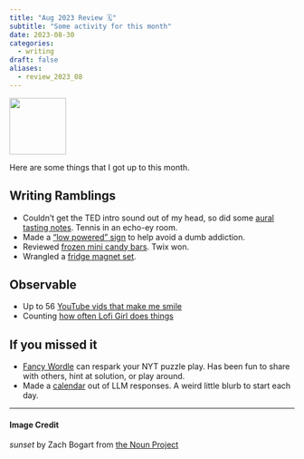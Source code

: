 ```yaml
---
title: "Aug 2023 Review 🗓"
subtitle: "Some activity for this month"
date: 2023-08-30
categories:
  - writing
draft: false
aliases: 
  - review_2023_08
---
```


![](43 - sunset.svg){fig-align="center" width="100"}

Here are some things that I got up to this month.

## Writing Ramblings 
- Couldn't get the TED intro sound out of my head, so did some [aural tasting notes](/blog/posts/2023-08-09-tedsound/). Tennis in an echo-ey room.
- Made a ["low powered" sign](/blog/posts/2023-08-10-lowPowerMode/) to help avoid a dumb addiction.
- Reviewed [frozen mini candy bars](/blog/posts/2023-08-20-frozenCandy/). Twix won.
- Wrangled a [fridge magnet set](/blog/posts/2023-08-29-againstBeautiful/).

## Observable
- Up to 56 [YouTube vids that make me smile](https://observablehq.com/d/1908139ee245dd0b)
- Counting [how often Lofi Girl does things](https://observablehq.com/d/7d58603e12f49d8f)

## If you missed it
- [Fancy Wordle](https://observablehq.com/@huh/fancy-wordle) can respark your NYT puzzle play. Has been fun to share with others, hint at solution, or play around.
- Made a [calendar](https://zachbogart.com/projects/llm-calendar) out of LLM responses. A weird little blurb to start each day.



---
#### Image Credit

*sunset* by Zach Bogart from [the Noun Project](https://thenounproject.com/zachbogart)